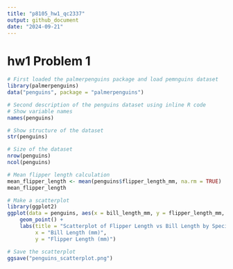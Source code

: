 ```yaml
---
title: "p8105_hw1_qc2337"
output: github_document
date: "2024-09-21"
---
```

# hw1 Problem 1

```r
# First loaded the palmerpenguins package and load pemnguins dataset
library(palmerpenguins)
data("penguins", package = "palmerpenguins")

# Second description of the penguins dataset using inline R code
# Show variable names
names(penguins)

# Show structure of the dataset
str(penguins)

# Size of the dataset
nrow(penguins)
ncol(penguins)

# Mean flipper length calculation
mean_flipper_length <- mean(penguins$flipper_length_mm, na.rm = TRUE)
mean_flipper_length

# Make a scatterplot
library(ggplot2)
ggplot(data = penguins, aes(x = bill_length_mm, y = flipper_length_mm, color = species)) +
    geom_point() + 
    labs(title = "Scatterplot of Flipper Length vs Bill Length by Species",
         x = "Bill Length (mm)",
         y = "Flipper Length (mm)")

# Save the scatterplot
ggsave("penguins_scatterplot.png")


```

